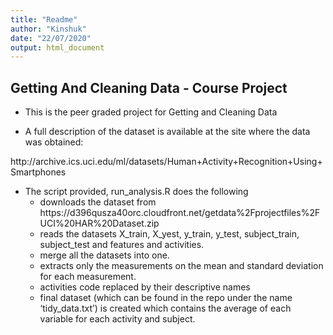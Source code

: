 ```yaml
---
title: "Readme"
author: "Kinshuk"
date: "22/07/2020"
output: html_document
---
```




## Getting And Cleaning Data - Course Project

* This is the peer graded project for Getting and Cleaning Data

* A full description of the dataset is available at the site where the data was obtained:

http://archive.ics.uci.edu/ml/datasets/Human+Activity+Recognition+Using+Smartphones

* The script provided, run_analysis.R does the following 
  + downloads the dataset from https://d396qusza40orc.cloudfront.net/getdata%2Fprojectfiles%2FUCI%20HAR%20Dataset.zip
  + reads the datasets X_train, X_yest, y_train, y_test, subject_train, subject_test and features and activities.
  + merge all the datasets into one.
  + extracts only the measurements on the mean and standard deviation for each measurement.
  + activities code replaced by their descriptive names
  + final dataset (which can be found in the repo under the name 'tidy_data.txt') is created which contains the average of each variable for each activity and subject.
  







